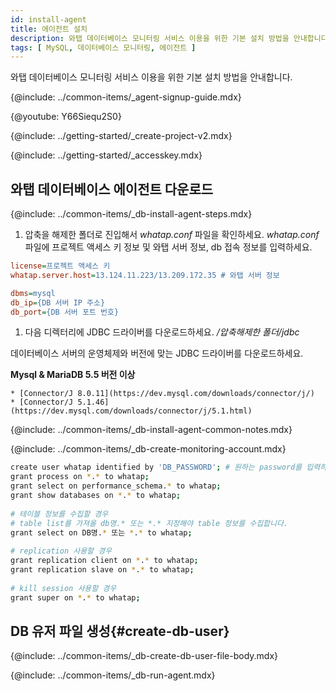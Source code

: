 ```yaml
---
id: install-agent
title: 에이전트 설치
description: 와탭 데이터베이스 모니터링 서비스 이용을 위한 기본 설치 방법을 안내합니다.
tags: [ MySQL, 데이터베이스 모니터링, 에이전트 ]
---
```



와탭 데이터베이스 모니터링 서비스 이용을 위한 기본 설치 방법을 안내합니다.

{@include: ../common-items/_agent-signup-guide.mdx}  

{@youtube: Y66Siequ2S0}

{@include: ../getting-started/_create-project-v2.mdx}  

{@include: ../getting-started/_accesskey.mdx}

## 와탭 데이터베이스 에이전트 다운로드

{@include: ../common-items/_db-install-agent-steps.mdx}

1. 압축을 해제한 폴더로 진입해서 *whatap.conf* 파일을 확인하세요. *whatap.conf* 파일에 프로젝트 액세스 키 정보 및 와탭 서버 정보, db 접속 정보를 입력하세요.

  ```ini title='whatap.conf'
  license=프로젝트 액세스 키
  whatap.server.host=13.124.11.223/13.209.172.35 # 와탭 서버 정보

  dbms=mysql
  db_ip={DB 서버 IP 주소}
  db_port={DB 서버 포트 번호}
  ```

1. 다음 디렉터리에 JDBC 드라이버를 다운로드하세요. */압축해제한 폴더/jdbc*

  데이터베이스 서버의 운영체제와 버전에 맞는 JDBC 드라이버를 다운로드하세요.
  
  **Mysql & MariaDB 5.5 버전 이상**

    * [Connector/J 8.0.11](https://dev.mysql.com/downloads/connector/j/)
    * [Connector/J 5.1.46](https://dev.mysql.com/downloads/connector/j/5.1.html)

<!-- 공통 Notes -->
{@include: ../common-items/_db-install-agent-common-notes.mdx}

<!-- 모니터링용 계정 생성 -->
{@include: ../common-items/_db-create-monitoring-account.mdx}

<!-- MySQL -->
```bash showLineNumbers
create user whatap identified by 'DB_PASSWORD'; # 원하는 password를 입력하세요.
grant process on *.* to whatap;
grant select on performance_schema.* to whatap;
grant show databases on *.* to whatap;
 
# 테이블 정보를 수집할 경우
# table list를 가져올 db명.* 또는 *.* 지정해야 table 정보를 수집합니다.
grant select on DB명.* 또는 *.* to whatap;
 
# replication 사용할 경우
grant replication client on *.* to whatap;
grant replication slave on *.* to whatap;
 
# kill session 사용할 경우
grant super on *.* to whatap;
```

## DB 유저 파일 생성{#create-db-user}

<DBuserDesc name='default'/>

{@include: ../common-items/_db-create-db-user-file-body.mdx}


<!--## 에이전트 실행-->
{@include: ../common-items/_db-run-agent.mdx}